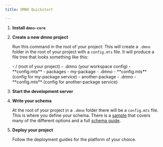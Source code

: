 ```yaml
---
title: DMNO Quickstart

---
```



<Steps>

1. **Install `dmno-core`**
    <TabbedCode packageName="@dmno/dmno-core" />

2. **Create a new dmno project**

    Run this command in the root of your project:
    <TabbedCode command="dmno init" />
    This will create a `.dmno` folder in the root of your project with a `config.mts` file. It will produce a file tree that looks something like this:

    <FileTree>
    - / (root of your project)
      - .dmno (your workspace config)
        - **config.mts**
      - packages
        - my-package
          - .dmno 
            - **config.mts** (config for my-package service)
        - another-package
          - .dmno
            - **config.mts** (config for another-package service)

    </FileTree>

3. **Start the development server**
    <TabbedCode command="dmno dev" />

4. **Write your schema**

    At the root of your project in a `.dmno` folder there will be a `config.mts` file. This is where you define your schema. There is a [sample](/get-started/sample) that covers many of the different options and a full [schema guide](/guides/schema).

5. **Deploy your project**

    Follow the deployment guides for the platform of your choice. 

</Steps>


